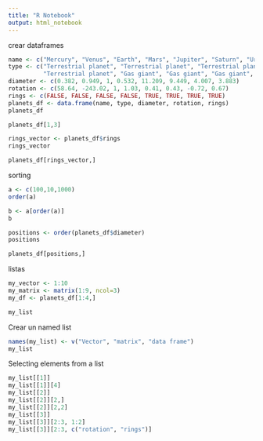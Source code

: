 ```yaml
---
title: "R Notebook"
output: html_notebook
---
```


crear dataframes

```r
name <- c("Mercury", "Venus", "Earth", "Mars", "Jupiter", "Saturn", "Uranus", "Neptune")
type <- c("Terrestrial planet", "Terrestrial planet", "Terrestrial planet", 
          "Terrestrial planet", "Gas giant", "Gas giant", "Gas giant", "Gas giant")
diameter <- c(0.382, 0.949, 1, 0.532, 11.209, 9.449, 4.007, 3.883)
rotation <- c(58.64, -243.02, 1, 1.03, 0.41, 0.43, -0.72, 0.67)
rings <- c(FALSE, FALSE, FALSE, FALSE, TRUE, TRUE, TRUE, TRUE)
planets_df <- data.frame(name, type, diameter, rotation, rings)
planets_df

planets_df[1,3]

rings_vector <- planets_df$rings
rings_vector

planets_df[rings_vector,]

```


sorting

```r
a <- c(100,10,1000)
order(a)

b <- a[order(a)]
b

positions <- order(planets_df$diameter)
positions

planets_df[positions,]

```

listas


```r
my_vector <- 1:10
my_matrix <- matrix(1:9, ncol=3)
my_df <- planets_df[1:4,]

my_list 

```


Crear un named list


```r
names(my_list) <- v("Vector", "matrix", "data frame")
my_list


```
Selecting elements from a list

```r
my_list[[1]]
my_list[[1]][4]
my_list[[2]]
my_list[[2]][2,]
my_list[[2]][2,2]
my_list[[3]]
my_list[[3]][2:3, 1:2]
my_list[[3]][2:3, c("rotation", "rings")]
```



